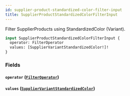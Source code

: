 ```yaml
---
id: supplier-product-standardized-color-filter-input
title: SupplierProductStandardizedColorFilterInput
---
```



Filter SupplierProducts using StandardizedColor (Variant).


```graphql
input SupplierProductStandardizedColorFilterInput {
  operator: FilterOperator
  values: [SupplierVariantStandardizedColor!]!
}
```


### Fields

#### `operator` ([`FilterOperator`](/developers/supplier-apis/supply-api/graphql/reference/enums/filter-operator))




#### `values` ([`SupplierVariantStandardizedColor`](/developers/supplier-apis/supply-api/graphql/reference/enums/supplier-variant-standardized-color))






